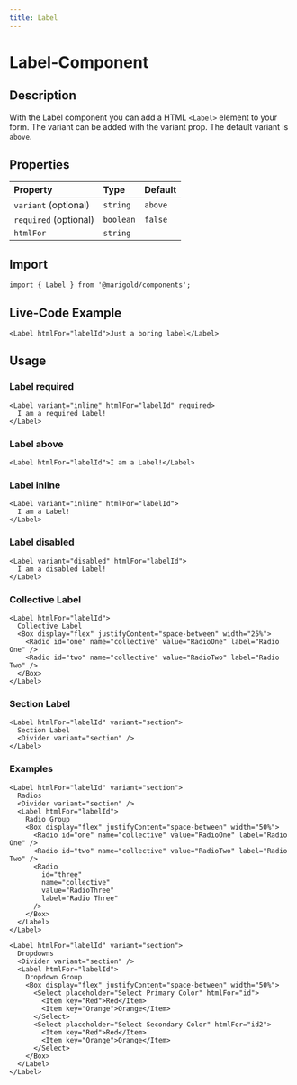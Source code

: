 ```yaml
---
title: Label
---
```


# Label-Component

## Description

With the Label component you can add a HTML `<Label>` element to your form.
The variant can be added with the variant prop. The default variant is `above`.

## Properties

| Property              | Type      | Default |
| :-------------------- | :-------- | :------ |
| `variant` (optional)  | `string`  | `above` |
| `required` (optional) | `boolean` | `false` |
| `htmlFor`             | `string`  |         |

## Import

```tsx code
import { Label } from '@marigold/components';
```

## Live-Code Example

```tsx live
<Label htmlFor="labelId">Just a boring label</Label>
```

## Usage

### Label required

```tsx
<Label variant="inline" htmlFor="labelId" required>
  I am a required Label!
</Label>
```

### Label above

```tsx
<Label htmlFor="labelId">I am a Label!</Label>
```

### Label inline

```tsx
<Label variant="inline" htmlFor="labelId">
  I am a Label!
</Label>
```

### Label disabled

```tsx
<Label variant="disabled" htmlFor="labelId">
  I am a disabled Label!
</Label>
```

### Collective Label

```tsx
<Label htmlFor="labelId">
  Collective Label
  <Box display="flex" justifyContent="space-between" width="25%">
    <Radio id="one" name="collective" value="RadioOne" label="Radio One" />
    <Radio id="two" name="collective" value="RadioTwo" label="Radio Two" />
  </Box>
</Label>
```

### Section Label

```tsx
<Label htmlFor="labelId" variant="section">
  Section Label
  <Divider variant="section" />
</Label>
```

### Examples

```tsx
<Label htmlFor="labelId" variant="section">
  Radios
  <Divider variant="section" />
  <Label htmlFor="labelId">
    Radio Group
    <Box display="flex" justifyContent="space-between" width="50%">
      <Radio id="one" name="collective" value="RadioOne" label="Radio One" />
      <Radio id="two" name="collective" value="RadioTwo" label="Radio Two" />
      <Radio
        id="three"
        name="collective"
        value="RadioThree"
        label="Radio Three"
      />
    </Box>
  </Label>
</Label>
```

```tsx
<Label htmlFor="labelId" variant="section">
  Dropdowns
  <Divider variant="section" />
  <Label htmlFor="labelId">
    Dropdown Group
    <Box display="flex" justifyContent="space-between" width="50%">
      <Select placeholder="Select Primary Color" htmlFor="id">
        <Item key="Red">Red</Item>
        <Item key="Orange">Orange</Item>
      </Select>
      <Select placeholder="Select Secondary Color" htmlFor="id2">
        <Item key="Red">Red</Item>
        <Item key="Orange">Orange</Item>
      </Select>
    </Box>
  </Label>
</Label>
```

